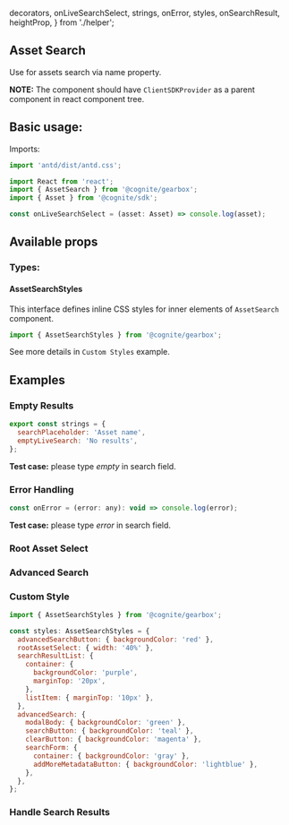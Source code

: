   decorators, 
  onLiveSearchSelect, 
  strings, 
  onError, 
  styles, 
  onSearchResult, 
  heightProp, 
} from './helper';

<Meta title="Assets|AssetSearch" decorators={decorators} />

## Asset Search

Use for assets search via name property.

**NOTE:** The component should have `ClientSDKProvider` as a parent component in react component tree.

## Basic usage:

Imports:

```jsx
import 'antd/dist/antd.css';

import React from 'react';
import { AssetSearch } from '@cognite/gearbox';
import { Asset } from '@cognite/sdk';
```

```jsx
const onLiveSearchSelect = (asset: Asset) => console.log(asset);
```

<Preview>
  <Story name="Basic Usage" >
    <AssetSearch onLiveSearchSelect={onLiveSearchSelect} />
  </Story>
</Preview>

## Available props

<Props of={AssetSearch} />

### Types:

#### AssetSearchStyles
This interface defines inline CSS styles for inner elements of `AssetSearch` component.

```jsx
import { AssetSearchStyles } from '@cognite/gearbox';
```

See more details in `Custom Styles` example.

## Examples

### Empty Results

```jsx
export const strings = {
  searchPlaceholder: 'Asset name',
  emptyLiveSearch: 'No results',
};
```

**Test case:** please type *empty* in search field.

<Preview>
  <Story name="Empty Results" height = {heightProp}>
    <AssetSearch
      onLiveSearchSelect={onLiveSearchSelect}
      strings={strings}
    />
  </Story>
</Preview>

### Error Handling

```jsx
const onError = (error: any): void => console.log(error);
```

**Test case:** please type *error* in search field.

<Preview>
  <Story name="Error Handling" height = {heightProp} >
    <AssetSearch
      onLiveSearchSelect={onLiveSearchSelect}
      onError={onError} 
    />
  </Story>
</Preview>

### Root Asset Select

<Preview>
  <Story name="Root Asset Select" height = {heightProp}>
    <AssetSearch 
      onLiveSearchSelect={onLiveSearchSelect} 
      rootAssetSelect={true} 
    />
  </Story>
</Preview>

### Advanced Search

<Preview>
  <Story name="Advanced Search" height = {heightProp}>
    <AssetSearch 
      onLiveSearchSelect={onLiveSearchSelect} 
      advancedSearch={true} 
    />
  </Story>
</Preview>

### Custom Style

```jsx
import { AssetSearchStyles } from '@cognite/gearbox';

const styles: AssetSearchStyles = {
  advancedSearchButton: { backgroundColor: 'red' },
  rootAssetSelect: { width: '40%' },
  searchResultList: {
    container: {
      backgroundColor: 'purple',
      marginTop: '20px',
    },
    listItem: { marginTop: '10px' },
  },
  advancedSearch: {
    modalBody: { backgroundColor: 'green' },
    searchButton: { backgroundColor: 'teal' },
    clearButton: { backgroundColor: 'magenta' },
    searchForm: {
      container: { backgroundColor: 'gray' },
      addMoreMetadataButton: { backgroundColor: 'lightblue' },
    },
  },
};
```

<Preview>
  <Story name="Custom Style" height = {heightProp}>
    <AssetSearch 
      onLiveSearchSelect={onLiveSearchSelect} 
      advancedSearch={true} 
      rootAssetSelect={true} 
      styles={styles}
    />
  </Story>
</Preview>

### Handle Search Results

<Preview>
  <Story name="Handle Search Results" height = {heightProp}>
    <AssetSearch 
      showLiveSearchResults={false} 
      onSearchResult={onSearchResult} 
    />
  </Story>
</Preview>

